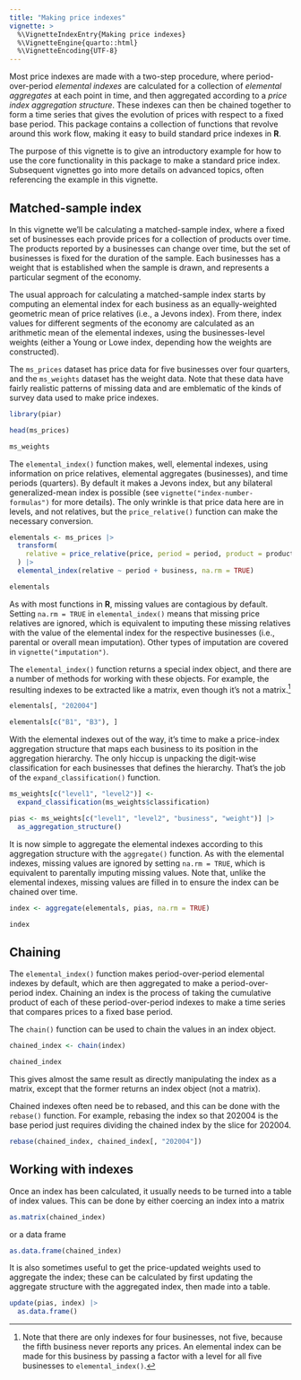 ```yaml
---
title: "Making price indexes"
vignette: >
  %\VignetteIndexEntry{Making price indexes}
  %\VignetteEngine{quarto::html}
  %\VignetteEncoding{UTF-8}
---
```


Most price indexes are made with a two-step procedure, where
period-over-period *elemental indexes* are calculated for a collection
of *elemental aggregates* at each point in time, and then aggregated
according to a *price index aggregation structure*. These indexes can
then be chained together to form a time series that gives the evolution
of prices with respect to a fixed base period. This package contains a
collection of functions that revolve around this work flow, making it
easy to build standard price indexes in **R**.

The purpose of this vignette is to give an introductory example for how
to use the core functionality in this package to make a standard price
index. Subsequent vignettes go into more details on advanced topics,
often referencing the example in this vignette.

## Matched-sample index

In this vignette we'll be calculating a matched-sample index, where a
fixed set of businesses each provide prices for a collection of products
over time. The products reported by a businesses can change over time,
but the set of businesses is fixed for the duration of the sample. Each
businesses has a weight that is established when the sample is drawn,
and represents a particular segment of the economy.

The usual approach for calculating a matched-sample index starts by
computing an elemental index for each business as an equally-weighted
geometric mean of price relatives (i.e., a Jevons index). From there,
index values for different segments of the economy are calculated as an
arithmetic mean of the elemental indexes, using the businesses-level
weights (either a Young or Lowe index, depending how the weights are
constructed).

The `ms_prices` dataset has price data for five businesses over four
quarters, and the `ms_weights` dataset has the weight data. Note that
these data have fairly realistic patterns of missing data and are
emblematic of the kinds of survey data used to make price indexes.

```r
library(piar)

head(ms_prices)

ms_weights
```

The `elemental_index()` function makes, well, elemental indexes, using
information on price relatives, elemental aggregates (businesses), and
time periods (quarters). By default it makes a Jevons index, but any
bilateral generalized-mean index is possible (see
`vignette("index-number-formulas")` for more details). The only wrinkle
is that price data here are in levels, and not relatives, but the
`price_relative()` function can make the necessary conversion.

```r
elementals <- ms_prices |>
  transform(
    relative = price_relative(price, period = period, product = product)
  ) |>
  elemental_index(relative ~ period + business, na.rm = TRUE)

elementals
```

As with most functions in **R**, missing values are contagious by
default. Setting `na.rm = TRUE` in `elemental_index()` means that
missing price relatives are ignored, which is equivalent to imputing
these missing relatives with the value of the elemental index for the
respective businesses (i.e., parental or overall mean imputation). Other
types of imputation are covered in `vignette("imputation")`.

The `elemental_index()` function returns a special index object, and
there are a number of methods for working with these objects. For
example, the resulting indexes to be extracted like a matrix, even
though it's not a matrix.[^1]

[^1]: Note that there are only indexes for four businesses, not five,
    because the fifth business never reports any prices. An elemental
    index can be made for this business by passing a factor with a level
    for all five businesses to `elemental_index()`.

```r
elementals[, "202004"]

elementals[c("B1", "B3"), ]
```

With the elemental indexes out of the way, it's time to make a
price-index aggregation structure that maps each business to its
position in the aggregation hierarchy. The only hiccup is unpacking the
digit-wise classification for each businesses that defines the
hierarchy. That's the job of the `expand_classification()` function.

```r
ms_weights[c("level1", "level2")] <- 
  expand_classification(ms_weights$classification)

pias <- ms_weights[c("level1", "level2", "business", "weight")] |>
  as_aggregation_structure()
```

It is now simple to aggregate the elemental indexes according to this
aggregation structure with the `aggregate()` function. As with the
elemental indexes, missing values are ignored by setting `na.rm = TRUE`,
which is equivalent to parentally imputing missing values. Note that,
unlike the elemental indexes, missing values are filled in to ensure the
index can be chained over time.

```r
index <- aggregate(elementals, pias, na.rm = TRUE)

index
```

## Chaining

The `elemental_index()` function makes period-over-period elemental
indexes by default, which are then aggregated to make a
period-over-period index. Chaining an index is the process of taking the
cumulative product of each of these period-over-period indexes to make a
time series that compares prices to a fixed base period.

The `chain()` function can be used to chain the values in an index
object.

```r
chained_index <- chain(index)

chained_index
```

This gives almost the same result as directly manipulating the index as
a matrix, except that the former returns an index object (not a matrix).

Chained indexes often need be to rebased, and this can be done with the
`rebase()` function. For example, rebasing the index so that 202004 is
the base period just requires dividing the chained index by the slice
for 202004.

```r
rebase(chained_index, chained_index[, "202004"])
```

## Working with indexes

Once an index has been calculated, it usually needs to be turned into a
table of index values. This can be done by either coercing an index into
a matrix

```r
as.matrix(chained_index)
```

or a data frame

```r
as.data.frame(chained_index)
```

It is also sometimes useful to get the price-updated weights used to
aggregate the index; these can be calculated by first updating the
aggregate structure with the aggregated index, then made into a table.

```r
update(pias, index) |>
  as.data.frame()
```
